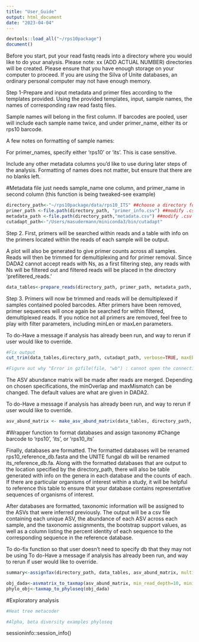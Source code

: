 ```yaml
---
title: "User_Guide"
output: html_document
date: "2023-04-04"
---
```


```r
devtools::load_all("~/rps10package")
document()
```

Before you start, put your read fastq reads into a directory where you would like to do your analysis.
Please note: xx (ADD ACTUAL NUMBER) directories will be created. Please ensure that you have enough storage on your computer to proceed. If you are using the Silva of Unite databases, an ordinary personal computer may not have enough memory. 

Step 1-Prepare and input metadata and primer files according to the templates provided. Using the provided templates, input, sample names, the names of corresponding raw read fastq files.

Sample names will belong in the first column. If barcodes are pooled, user will include each sample name twice, and under primer_name, either its or rps10 barcode. 

A few notes on formatting of sample names: 

For primer_names, specify either 'rps10' or 'its'. This is case sensitive. 

Include any other metadata columns you'd like to use during later steps of the analysis. Formatting of names does not matter, but ensure that there are no blanks left. 

#Metadata file just needs sample_name one column, and primer_name in second column (this function is being tweaked-see example)
```r
directory_path<-"~/rps10package/data/rps10_ITS" ##choose a directory for all downstream steps
primer_path <-file.path(directory_path, "primer_info.csv") ##modify .csv name or keep this name
metadata_path <-file.path(directory_path,"metadata.csv") ##modify .csv name or keep this name. The sample_name in the metadata sheet needs to match the first part (before first underscore), of the zipped raw FASTQ files
cutadapt_path<-"/Users/masudermann/miniconda3/bin/cutadapt"
```

Step 2. First, primers will be searched within reads and a table with info on the primers located within the reads of each sample will be output. 

A plot will also be generated to give primer counts across all samples.  Reads will then be trimmed for demultiplexing and for primer removal. Since DADA2 cannot accept reads with Ns, as a first filtering step, any reads with Ns will be filtered out and filtered reads will be placed in the directory 'prefiltered_reads.'

```r
data_tables<-prepare_reads(directory_path, primer_path, metadata_path, maxN=0, multithread=TRUE)
```
Step 3. Primers will now be trimmed and reads will be demultiplexed if samples contained pooled barcodes. After primers have been removed, primer sequences will once again be searched for within filtered, demultiplexed reads. If you notice not all primers are removed, feel free to play with filter parameters, including minLen or maxLen parameters. 

To do-Have a message if analysis has already been run, and way to rerun if user would like to override. 
```r
#Fix output
cut_trim(data_tables,directory_path, cutadapt_path, verbose=TRUE, maxEE=2, truncQ=5, minLen=200, maxLen=297, minCutadaptlength=50) 

#Figure out why "Error in gzfile(file, "wb") : cannot open the connection" only when running in rmarkdown window
```

The ASV abundance matrix will be made after reads are merged. Depending on chosen specifications, the minOverlap and maxMismatch can be changed. The default values are what are given in DADA2. 

To do-Have a message if analysis has already been run, and way to rerun if user would like to override. 
```r
asv_abund_matrix <- make_asv_abund_matrix(data_tables, directory_path, data_tables$cutadapt_data, minOverlap=15, maxMismatch=2, verbose=TRUE, multithread=TRUE) #check when 0 again
```

#Wrapper function to format databases and assign taxonomy
#Change barcode to 'rps10', 'its', or 'rps10_its'

Finally, databases are formatted. The formatted databases will be renamed rps10_reference_db.fasta and the UNITE fungal db will be renamed its_reference_db.fa. Along with the formatted databases that are output to the location specified by the directory_path, there will also be table generated with info on the genera in each database and the counts of each. If there are particular organisms of interest within a study, it will be helpful to reference this table to ensure that your database contains representative sequences of organisms of interest. 

After databases are formatted, taxonomic information will be assigned to the ASVs that were inferred previously. The output will be a csv file containing each unique ASV, the abundance of each ASV across each sample, and the taxonomic assignments, the bootstrap support values, as well as a column listing the percent identity of each sequence to the corresponding sequence in the reference database. 



To do-fix function so that user doesn't need to specify db that they may not be using
To do-Have a message if analysis has already been run, and way to rerun if user would like to override. 
```r
summary<-assignTax(directory_path, data_tables, asv_abund_matrix, multithread = TRUE, barcode = "rps10_its", database_rps10="oomycetedb.fasta", database_its="sh_general_release_dynamic_22.08.2016.fasta")
```

```r
obj_dada<-asvmatrix_to_taxmap(asv_abund_matrix, min_read_depth=10, minimum_bootstrap=75)
phylo_obj<-taxmap_to_phyloseq(obj_dada)
```
#Exploratory analysis
```r
#Heat tree metacoder
```

```r
#Alpha, beta diversity examples phyloseq
```

sessioninfo::session_info()
